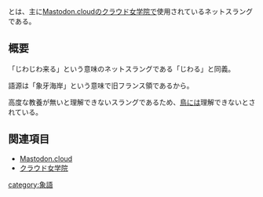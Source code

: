 {{Infobox word
| Name          = <ruby>ジボワる<rt>じぼわる</rt></ruby>
| Hinshi        = 動詞
| Hatsu         = [[Mastodon.cloud]]
}}{{ruby|ジボワる|じぼわる}}とは、主に[[Mastodon.cloud]]の[[クラウド女学院]]で使用されているネットスラングである。

== 概要 ==
「じわじわ来る」という意味のネットスラングである「じわる」と同義。

語源は「象牙海岸」という意味で旧フランス領である{{jawp|コートジボワール}}から。

高度な教養が無いと理解できないスラングであるため、[[鳥]]には理解できないとされている。

== 関連項目 ==
* [[Mastodon.cloud]]
* [[クラウド女学院]]

{{DEFAULTSORT:しほわる}}
[[category:象語]]
